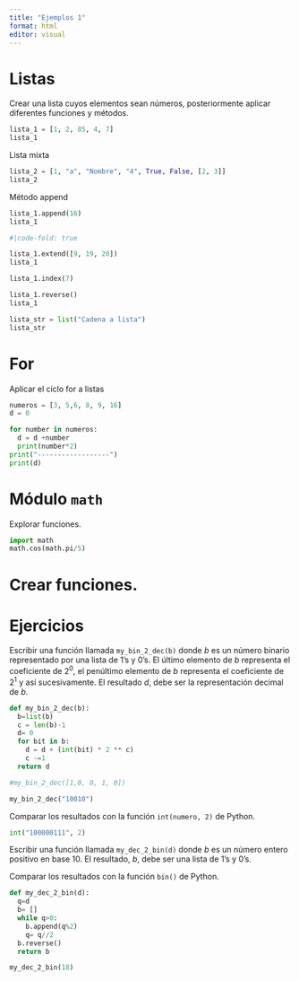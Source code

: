 ```yaml
---
title: "Ejemplos 1"
format: html
editor: visual
---
```


# Listas

Crear una lista cuyos elementos sean números, posteriormente aplicar diferentes funciones y métodos.

```python
lista_1 = [1, 2, 85, 4, 7]
lista_1
```
Lista mixta

```python
lista_2 = [1, "a", "Nombre", "4", True, False, [2, 3]]
lista_2
```
Método append


```python
lista_1.append(16)
lista_1
```
```python
#|code-fold: true

lista_1.extend([9, 19, 20])
lista_1
```
```python
lista_1.index(7)
```
```python
lista_1.reverse()
lista_1
```

```python
lista_str = list("Cadena a lista")
lista_str
```


# For

Aplicar el ciclo for a listas


```python
numeros = [3, 5,6, 8, 9, 16]
d = 0

for number in numeros:
  d = d +number
  print(number*2)
print("------------------")  
print(d)

```



# Módulo `math`

Explorar funciones.

```python
import math
math.cos(math.pi/5)
```




# Crear funciones.


# Ejercicios

Escribir una función llamada `my_bin_2_dec(b)` donde $b$ es un número binario representado por una lista de 1's y 0's. El último elemento de $b$ representa el coeficiente de $2^0$, el penúltimo elemento de $b$ representa el coeficiente de $2^1$ y así sucesivamente. El resultado $d$, debe ser la representación decimal de $b$.

```python
def my_bin_2_dec(b):
  b=list(b)
  c = len(b)-1
  d= 0
  for bit in b:
    d = d + (int(bit) * 2 ** c)
    c -=1
  return d

#my_bin_2_dec([1,0, 0, 1, 0])

my_bin_2_dec("10010")

```




Comparar los resultados con la función `int(numero, 2)` de Python. 

```python
int("100000111", 2)
```






Escribir una función llamada `my_dec_2_bin(d)` donde $b$ es un número entero positivo en base 10. El resultado, $b$, debe ser una lista de 1's y 0's. 

Comparar los resultados con la función `bin()` de Python. 



```python
def my_dec_2_bin(d):
  q=d
  b= []
  while q>0:
    b.append(q%2)
    q= q//2
  b.reverse()
  return b

my_dec_2_bin(18)
```







